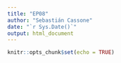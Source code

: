 ```yaml
---
title: "EP08"
author: "Sebastián Cassone"
date: "`r Sys.Date()`"
output: html_document
---
```



```r
knitr::opts_chunk$set(echo = TRUE)
```
